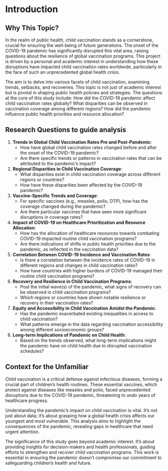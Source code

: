 # Introduction

## Why This Topic?

In the realm of public health, child vaccination stands as a cornerstone, crucial for ensuring the well-being of future generations. The onset of the COVID-19 pandemic has significantly disrupted this vital area, raising questions about the resilience of global vaccination programs. This project is driven by a personal and academic interest in understanding how these disruptions have impacted child vaccination rates worldwide, particularly in the face of such an unprecedented global health crisis.

The aim is to delve into various facets of child vaccination, examining trends, setbacks, and recoveries. This topic is not just of academic interest but is pivotal in shaping public health policies and strategies. The questions at the core of this study include: How did the COVID-19 pandemic affect child vaccination rates globally? What disparities can be observed in vaccination coverage among different regions? How did the pandemic influence public health priorities and resource allocation?

## Research Questions to guide analysis

1. **Trends in Global Child Vaccination Rates Pre and Post-Pandemic**:
   - How have global child vaccination rates changed before and after the onset of the COVID-19 pandemic?
   - Are there specific trends or patterns in vaccination rates that can be attributed to the pandemic’s impact?

2. **Regional Disparities in Child Vaccination Coverage**:
   - What disparities exist in child vaccination coverage across different regions or countries?
   - How have these disparities been affected by the COVID-19 pandemic?

3. **Vaccine-Specific Trends and Coverage**:
   - For specific vaccines (e.g., measles, polio, DTP), how has the coverage changed during the pandemic?
   - Are there particular vaccines that have seen more significant disruptions in coverage rates?

4. **Impact of COVID-19 on Healthcare Prioritization and Resource Allocation**:
   - How has the allocation of healthcare resources towards combating COVID-19 impacted routine child vaccination programs?
   - Are there indications of shifts in public health priorities due to the pandemic, as reflected in the vaccination data?

5. **Correlation Between COVID-19 Incidence and Vaccination Rates**:
   - Is there a correlation between the incidence rates of COVID-19 in different regions and changes in child vaccination rates?
   - How have countries with higher burdens of COVID-19 managed their routine child vaccination programs?

6. **Recovery and Resilience in Child Vaccination Programs**:
   - Post the initial wave(s) of the pandemic, what signs of recovery can be observed in child vaccination programs?
   - Which regions or countries have shown notable resilience or recovery in their vaccination rates?

7. **Equity and Accessibility in Child Vaccination Amidst the Pandemic**:
   - Has the pandemic exacerbated existing inequalities in access to child vaccination?
   - What patterns emerge in the data regarding vaccination accessibility among different socioeconomic groups?

8. **Long-term Implications of Pandemic on Child Health**:
   - Based on the trends observed, what long-term implications might the pandemic have on child health due to disrupted vaccination schedules?

## Context for the Unfamiliar

Child vaccination is a critical defense against infectious diseases, forming a crucial part of children's health routines. These essential vaccines, which protect against diseases like measles and polio, faced unprecedented disruptions due to the COVID-19 pandemic, threatening to undo years of healthcare progress.

Understanding the pandemic's impact on child vaccination is vital. It's not just about data; it’s about grasping how a global health crisis affects our youngest and most vulnerable. This analysis aims to highlight the consequences of the pandemic, revealing gaps in healthcare that need urgent attention.

The significance of this study goes beyond academic interest. It's about providing insights for decision-makers and health professionals, guiding efforts to strengthen and recover child vaccination programs. This work is essential in ensuring the pandemic doesn't compromise our commitment to safeguarding children's health and future.
